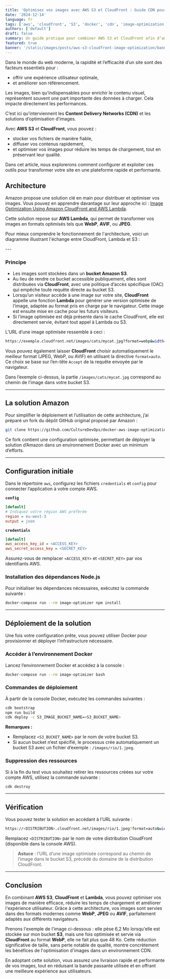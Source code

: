 ```yaml
---
title: 'Optimisez vos images avec AWS S3 et CloudFront : Guide CDN pour des sites ultra-rapides'
date: '2024-12-14'
language: fr
tags: ['aws', 'cloudfront', 'S3', 'docker', 'cdn', 'image-optimization', 'lambda']
authors: ['default']
draft: false
summary: Un guide pratique pour combiner AWS S3 et CloudFront afin d’améliorer la vitesse et l’efficacité de vos images en ligne
featured: true
banner: '/static/images/posts/aws-s3-cloudfront-image-optimization/banner-aws-s3-cloudfront-image-optimization-03.png'
---
```


Dans le monde du web moderne, la rapidité et l’efficacité d’un site sont des facteurs essentiels pour :  
- offrir une expérience utilisateur optimale,  
- et améliorer son référencement.  

Les images, bien qu’indispensables pour enrichir le contenu visuel, représentent souvent une part importante des données à charger. Cela impacte directement les performances.  

C’est ici qu’interviennent les **Content Delivery Networks (CDN)** et les solutions d’optimisation d’images.  

Avec **AWS S3** et **CloudFront**, vous pouvez :  
- stocker vos fichiers de manière fiable,  
- diffuser vos contenus rapidement,  
- et optimiser vos images pour réduire les temps de chargement, tout en préservant leur qualité.  

Dans cet article, nous explorerons comment configurer et exploiter ces outils pour transformer votre site en une plateforme rapide et performante.  

## Architecture

Amazon propose une solution clé en main pour distribuer et optimiser vos images. Vous pouvez en apprendre davantage sur leur approche ici : [Image Optimization Using Amazon CloudFront and AWS Lambda](https://aws.amazon.com/fr/blogs/networking-and-content-delivery/image-optimization-using-amazon-cloudfront-and-aws-lambda/).

Cette solution repose sur **AWS Lambda**, qui permet de transformer vos images en formats optimisés tels que **WebP**, **AVIF**, ou **JPEG**.

Pour mieux comprendre le fonctionnement de l'architecture, voici un diagramme illustrant l'échange entre CloudFront, Lambda et S3 :

<FancyBoxImage src="/static/images/posts/aws-s3-cloudfront-image-optimization/aws-s3-cloudfront-image-optimization.drawio.png" alt="Diagramme AWS S3, Cloudfront, Lambda" width={824} height={793}/>
---

### Principe

- Les images sont stockées dans un **bucket Amazon S3**.  
- Au lieu de rendre ce bucket accessible publiquement, elles sont distribuées via **CloudFront**, avec une politique d’accès spécifique (OAC) qui empêche toute requête directe au bucket S3.  
- Lorsqu’un visiteur accède à une image sur votre site, **CloudFront** appelle une fonction **Lambda** pour générer une version optimisée de l’image, adaptée au format pris en charge par le navigateur. Cette image est ensuite mise en cache pour les futurs visiteurs.  
- Si l’image optimisée est déjà présente dans le cache CloudFront, elle est directement servie, évitant tout appel à Lambda ou S3.  

L’URL d’une image optimisée ressemble à ceci :  
```bash
https://exemple.cloudfront.net/images/cats/mycat.jpg?format=webp&width=200
```

Vous pouvez également laisser **CloudFront** choisir automatiquement le meilleur format (JPEG, WebP, ou AVIF) en utilisant la directive `format=auto`. Ce choix se base sur l’en-tête `Accept` de la requête envoyée par le navigateur.  

Dans l’exemple ci-dessus, la partie `/images/cats/mycat.jpg` correspond au chemin de l’image dans votre bucket S3.

---

## La solution Amazon

Pour simplifier le déploiement et l’utilisation de cette architecture, j’ai préparé un fork du dépôt GitHub original proposé par Amazon :  
```bash
git clone https://github.com/CultureDevOps/docker-aws-image-optimization.git
```

Ce fork contient une configuration optimisée, permettant de déployer la solution d’Amazon dans un environnement Docker avec un minimum d’efforts.  

---

## Configuration initiale

Dans le répertoire `aws`, configurez les fichiers `credentials` et `config` pour connecter l’application à votre compte AWS.  

**`config`**  
```ini
[default]
# Indiquez votre région AWS préférée
region = eu-west-3
output = json
```

**`credentials`**  
```ini
[default]
aws_access_key_id = <ACCESS_KEY>
aws_secret_access_key = <SECRET_KEY>
```

Assurez-vous de remplacer `<ACCESS_KEY>` et `<SECRET_KEY>` par vos identifiants AWS.  

### Installation des dépendances Node.js

Pour initialiser les dépendances nécessaires, exécutez la commande suivante :  
```bash
docker-compose run --rm image-optimizer npm install
```  

---

## Déploiement de la solution

Une fois votre configuration prête, vous pouvez utiliser Docker pour provisionner et déployer l’infrastructure nécessaire.  

### Accéder à l’environnement Docker  
Lancez l’environnement Docker et accédez à la console :  
```bash
docker-compose run --rm image-optimizer bash
```  

### Commandes de déploiement  
À partir de la console Docker, exécutez les commandes suivantes :  
```bash
cdk bootstrap
npm run build
cdk deploy -c S3_IMAGE_BUCKET_NAME=<S3_BUCKET_NAME>
```  

**Remarques :**  
- Remplacez `<S3_BUCKET_NAME>` par le nom de votre bucket S3.  
- Si aucun bucket n’est spécifié, le processus crée automatiquement un bucket S3 avec un fichier d’exemple : `/images/rio/1.jpeg`.  

### Suppression des ressources  
Si à la fin du test vous souhaitez retirer les ressources créées sur votre compte AWS, utilisez la commande suivante :  
```bash
cdk destroy
```  
---

## Vérification

Vous pouvez tester la solution en accédant à l’URL suivante :  
```bash
https://<DISTRIBUTION>.cloudfront.net/images/rio/1.jpeg?format=auto&width=300
```

Remplacez `<DISTRIBUTION>` par le nom de votre distribution CloudFront (disponible dans la console AWS).  

> **Astuce** : l’URL d’une image optimisée correspond au chemin de l’image dans le bucket S3, précédé du domaine de la distribution CloudFront.  

---
## Conclusion

En combinant **AWS S3**, **CloudFront** et **Lambda**, vous pouvez optimiser vos images de manière efficace, réduire les temps de chargement et améliorer l'expérience utilisateur. Grâce à cette architecture, vos images sont servies dans des formats modernes comme **WebP**, **JPEG** ou **AVIF**, parfaitement adaptés aux différents navigateurs.

Prenons l'exemple de l'image ci-dessous : elle pèse 6,2 Mo lorsqu'elle est stockée sur mon bucket **S3**, mais une fois optimisée et servie via **CloudFront** au format **WebP**, elle ne fait plus que 48 Ko. Cette réduction significative de taille, sans perte notable de qualité, montre concrètement les bénéfices de l'optimisation d'images dans un environnement CDN.

<FancyBoxImage 
  src="/static/images/posts/aws-s3-cloudfront-image-optimization/chat-pc.png?format=webp" 
  alt="Optimisation des images avec AWS" 
  width={2912}
  height={1632}
/>

En adoptant cette solution, vous assurez une livraison rapide et performante de vos images, tout en réduisant la bande passante utilisée et en offrant une meilleure expérience aux utilisateurs.
